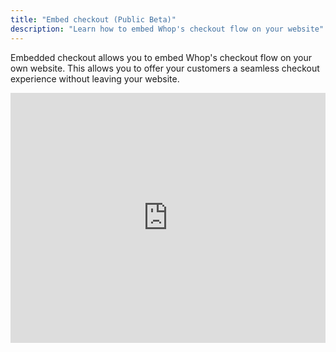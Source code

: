 ```yaml
---
title: "Embed checkout (Public Beta)"
description: "Learn how to embed Whop's checkout flow on your website"
---
```


Embedded checkout allows you to embed Whop's checkout flow on your own website. This allows you to offer your customers a seamless checkout experience without leaving your website.

<iframe width="100%" height="400" src="https://www.youtube.com/embed/0hGnAzwxd4g?si=0LDncN3P_MKfrsvD&rel=0" title="YouTube video player" frameborder="0" allow="accelerometer; autoplay; clipboard-write; encrypted-media; gyroscope; picture-in-picture; web-share" referrerpolicy="strict-origin-when-cross-origin" allowfullscreen />

## What you need to get started

### Step 1: Install the package

```bash
npm install @whop/react
```

### Step 2: Add the checkout element

```tsx
import { WhopCheckoutEmbed } from "@whop/react/checkout";

export default function Home() {
  return <WhopCheckoutEmbed planId="plan_XXXXXXXXX" />;
}
```

This component will now mount an iframe with the Whop checkout embed. Once the checkout is complete, the user will be redirected to the redirect url you specified in the settings on Whop.

You can configure the redirect url in your [whop's settings](https://whop.com/dashboard/whops/) or in your [company's settings](https://whop.com/dashboard/settings/checkout/) on the dashboard. If both are specified, the redirect url specified in the whop's settings will take precedence.

### Available controls

To get access to the controls of the checkout embed, you can use the `ref` prop.

```tsx
const ref = useCheckoutEmbedControls();

return <WhopCheckoutEmbed ref={ref} planId="plan_XXXXXXXXX" />;
```

#### **`submit`**

To submit checkout programmatically, you can use the `submit` method on the checkout element.

```tsx
ref.current?.submit();
```

#### **`getEmail`**

To get the email of the user who is checking out, you can use the `getEmail` method on the checkout element.

```tsx
const email = await ref.current?.getEmail();
console.log(email);
```

#### **`setEmail`**

To set the email of the user who is checking out, you can use the `setEmail` method on the checkout element.

```tsx
try {
  await ref.current?.setEmail("example@domain.com");
} catch (error) {
  console.error(error);
}
```

### Available properties

#### **`planId`**

**Required** - The plan id you want to checkout.

#### **`theme`**

**Optional** - The theme you want to use for the checkout.

Possible values are `light`, `dark` or `system`.

#### **`sessionId`**

**Optional** - The session id to use for the checkout.

This can be used to attach metadata to a checkout by first creating a session through the API and then passing the session id to the checkout element.

#### **`hidePrice`**

**Optional** - Turn on to hide the price in the embedded checkout form.

Defaults to `false`

#### **`hideTermsAndConditions`**

**Optional** - Set to `true` to hide the terms and conditions in the embedded checkout form.

Defaults to `false`

#### **`skipRedirect`**

**Optional** - Set to `true` to skip the final redirect and keep the top frame loaded.

Defaults to `false`

#### **`onComplete`**

**Optional** - A callback function that will be called when the checkout is complete.

<Note>This option will set `skipRedirect` to `true`</Note>

```tsx
<WhopCheckoutEmbed
  onComplete={(planId, receiptId) => {
    console.log(planId, receiptId);
  }}
  planId="plan_XXXXXXXXX"
/>
```

#### **`utm`**

**Optional** - The UTM parameters to add to the checkout URL.

**Note** - The keys must start with `utm_`

```tsx
<WhopCheckoutEmbed
  planId="plan_XXXXXXXXX"
  utm={{ utm_campaign: "ad_XXXXXXX" }}
/>
```

#### **`fallback`**

**Optional** - The fallback content to show while the checkout is loading.

```tsx
<WhopCheckoutEmbed fallback={<>loading...</>} planId="plan_XXXXXXXXX" />
```

#### **`prefill`**

**Optional** - The prefill options to apply to the checkout embed.

Used to prefill the email in the embedded checkout form.
This setting can be helpful when integrating the embed into a funnel that collects the email prior to payment already.

```tsx
<WhopCheckoutEmbed
  prefill={{ email: "example@domain.com" }}
  planId="plan_XXXXXXXXX"
/>
```

#### **`hideEmail`**

**Optional** - Set to `true` to hide the email input in the embedded checkout form. Make sure to display the users email in the parent page when setting this attribute.

Defaults to `false`

<Note>
  Use this in conjunction with the `prefill` attribute or the `setEmail` method
  to control the email input.
</Note>

```tsx
<WhopCheckoutEmbed hideEmail planId="plan_XXXXXXXXX" />
```

#### **`disableEmail`**

**Optional** - Set to `true` to disable the email input in the embedded checkout form.

Defaults to `false`

<Note>
  Use this in conjunction with the `prefill` attribute or the `setEmail` method
  to control the email input.
</Note>

```tsx
<WhopCheckoutEmbed disableEmail planId="plan_XXXXXXXXX" />
```

### Full example

```tsx
import { WhopCheckoutEmbed } from "@whop/react/checkout";

export default function Home() {
  return (
    <WhopCheckoutEmbed
      fallback={<>loading...</>}
      planId="plan_XXXXXXXXX"
      theme="light"
      hidePrice={false}
      sessionId="ch_XXXXXXXXX"
    />
  );
}
```

## Other websites

### Step 1: Add the script tag

To embed checkout, you need to add the following script tag into the `<head>` of your page:

```md
<script
  async
  defer
  src="https://js.whop.com/static/checkout/loader.js"
></script>
```

### Step 2: Add the checkout element

To create a checkout element, you need to include the following attribute on an element in your page:

```md
<div data-whop-checkout-plan-id="plan_XXXXXXXXX"></div>
```

This will now mount an iframe inside of the element with the plan id you provided. Once the checkout is complete, the user will be redirected to the redirect url you specified in the settings on Whop.

You can configure the redirect url in your [whop's settings](https://whop.com/dashboard/whops/) or in your [company's settings](https://whop.com/dashboard/settings/checkout/) on the dashboard. If both are specified, the redirect url specified in the whop's settings will take precedence.

### Available methods

First, attach an `id` to the checkout container:

```md
<div id="whop-embedded-checkout" data-whop-checkout-plan-id="plan_XXXXXXXXX"></div>
```

#### **`submit`**

To submit checkout programmatically, you can use the `submit` method on the checkout element.

```js
wco.submit("whop-embedded-checkout");
```

#### **`getEmail`**

To get the email of the user who is checking out, you can use the `getEmail` method on the checkout element.

```js
const email = await wco.getEmail("whop-embedded-checkout");
console.log(email);
```

#### **`setEmail`**

To set the email of the user who is checking out, you can use the `setEmail` method on the checkout element.

```js
wco.setEmail("whop-embedded-checkout", "example@domain.com");
```

### Available attributes

#### **`data-whop-checkout-plan-id`**

**Required** - The plan id you want to checkout.

> To get your plan id, you need to first create a plan in the **Manage Pricing** section on your whop page.

#### **`data-whop-checkout-theme`**

**Optional** - The theme you want to use for the checkout.

Possible values are `light`, `dark` or `system`.

```md
<div data-whop-checkout-theme="light" data-whop-checkout-plan-id="plan_XXXXXXXXX"></div>
```

#### **`data-whop-checkout-theme-accent-color`**

**Optional** - The accent color to apply to the checkout embed

Possible values are

- `tomato`
- `red`
- `ruby`
- `crimson`
- `pink`
- `plum`
- `purple`
- `violet`
- `iris`
- `cyan`
- `teal`
- `jade`
- `green`
- `grass`
- `brown`
- `blue`
- `orange`
- `indigo`
- `sky`
- `mint`
- `yellow`
- `amber`
- `lime`
- `lemon`
- `magenta`
- `gold`
- `bronze`
- `gray`

```md
<div data-whop-checkout-theme-accent-color="green" data-whop-checkout-plan-id="plan_XXXXXXXXX"></div>
```

#### **`data-whop-checkout-session`**

**Optional** - The session id to use for the checkout.

This can be used to attach metadata to a checkout by first creating a session through the API and then passing the session id to the checkout element.

```md
<div data-whop-checkout-session="ch_XXXXXXXXX" data-whop-checkout-plan-id="plan_XXXXXXXXX"></div>
```

#### **`data-whop-checkout-hide-price`**

**Optional** - Set to `true` to hide the price in the embedded checkout form.

Defaults to `false`

```md
<div data-whop-checkout-hide-price="true" data-whop-checkout-plan-id="plan_XXXXXXXXX"></div>
```

#### **`data-whop-checkout-hide-submit-button`**

**Optional** - Set to `true` to hide the submit button in the embedded checkout form.

Defaults to `false`

<Note>
  When using this Option, you will need to [programmatically submit](#submit)
  the checkout form.
</Note>

```md
<div data-whop-checkout-hide-submit-button="true" data-whop-checkout-plan-id="plan_XXXXXXXXX"></div>
```

#### **`data-whop-checkout-hide-tos`**

**Optional** - Set to `true` to hide the terms and conditions in the embedded checkout form.

Defaults to `false`

```md
<div data-whop-checkout-hide-tos="true" data-whop-checkout-plan-id="plan_XXXXXXXXX"></div>
```

#### **`data-whop-checkout-skip-redirect`**

**Optional** - Set to `true` to skip the final redirect and keep the top frame loaded.

Defaults to `false`

```md
<div data-whop-checkout-skip-redirect="true" data-whop-checkout-plan-id="plan_XXXXXXXXX"></div>
```

#### **`data-whop-checkout-on-complete`**

**Optional** - The callback to call when the checkout succeeds

<Note>This option will set `data-whop-checkout-skip-redirect` to `true`</Note>

```html
<script>
  window.onCheckoutComplete = (planId, receiptId) => {
    console.log(planId, receiptId);
  };
</script>

<div
  data-whop-checkout-on-complete="onCheckoutComplete"
  data-whop-checkout-plan-id="plan_XXXXXXXXX"
></div>
```

#### **`data-whop-checkout-on-state-change`**

**Optional** - The callback to call when state of the checkout changes

This can be used when programmatically controlling the submit of the checkout embed.

```html
<script>
  window.onCheckoutStateChange = (state) => {
    console.log(state);
  };
</script>

<div
  data-whop-checkout-on-state-change="onCheckoutStateChange"
  data-whop-checkout-plan-id="plan_XXXXXXXXX"
></div>
```

#### **`data-whop-checkout-skip-utm`**

By default any utm params from the main page will be forwarded to the checkout embed.

**Optional** - Set to `true` to prevent the automatic forwarding of utm parameters

Defaults to `false`

#### **`data-whop-checkout-prefill-email`**

Used to prefill the email in the embedded checkout form. This setting can be helpful when integrating the embed into a funnel that collects the email prior to payment already.

```md
<div data-whop-checkout-prefill-email="example@domain.com" data-whop-checkout-plan-id="plan_XXXXXXXXX"></div>
```

#### **`data-whop-checkout-hide-email`**

**Optional** - Set to `true` to hide the email input in the embedded checkout form. Make sure to display the users email in the parent page when setting this attribute.

Defaults to `false`

<Note>
  Use this in conjunction with the `data-whop-checkout-prefill-email` attribute
  or the `setEmail` method to control the email input.
</Note>

```md
<div data-whop-checkout-hide-email="true" data-whop-checkout-plan-id="plan_XXXXXXXXX"></div>
```

#### **`data-whop-checkout-disable-email`**

**Optional** - Set to `true` to disable the email input in the embedded checkout form.

Defaults to `false`

<Note>
  Use this in conjunction with the `data-whop-checkout-prefill-email` attribute
  or the `setEmail` method to control the email input.
</Note>

```md
<div data-whop-checkout-disable-email="true" data-whop-checkout-plan-id="plan_XXXXXXXXX"></div>
```

### Full example

```md
<!DOCTYPE html>
<html>
	<head>
		<meta charset="utf-8">
		<meta name="viewport" content="width=device-width">
		<script
			async
			defer
  			src="https://js.whop.com/static/checkout/loader.js"
		></script>
		<title>Whop embedded checkout example</title>
		<style>
			div {
				box-sizing: border-box;
			}
			body {
				margin: 0
			}
		</style>
	</head>
	<body>
		<div
			data-whop-checkout-plan-id="plan_XXXXXXXXX"
			data-whop-checkout-session="ch_XXXXXXXXX"
			data-whop-checkout-theme="light"
			data-whop-checkout-hide-price="false"
			style="height: fit-content; overflow: hidden; max-width: 50%;"
		></div>
	</body>
</html>
```
- **React** (for React websites)
- **Framer** (for Framer sites)
- **HTML/JavaScript** (for any website including ClickFunnels, GoHighLevel, WordPress, etc.)

## React setup

### Step 1: Install the package

```bash
npm install @whop/react
```

### Step 2: Add the checkout element

```tsx
import { WhopCheckoutEmbed } from "@whop/react/checkout";

export default function Home() {
  return <WhopCheckoutEmbed planId="plan_XXXXXXXXX" />;
}
```

Just swap out `plan_XXXXXXXXX` with your real Plan ID.

This component will now mount an iframe with the Whop checkout embed. Once the checkout is complete, the user will be redirected to the redirect url you specified in the settings on Whop.

You can configure the redirect url in your [whop's settings](https://whop.com/dashboard/whops/) or in your [company's settings](https://whop.com/dashboard/settings/checkout/) on the dashboard. If both are specified, the redirect url specified in the whop's settings will take precedence.

### Available React properties

#### **`planId`**

**Required** - The plan id you want to checkout.

#### **`theme`**

**Optional** - The theme you want to use for the checkout.

Possible values are `light`, `dark` or `system`.

#### **`sessionId`**

**Optional** - The session id to use for the checkout.

This can be used to attach metadata to a checkout by first creating a session through the API and then passing the session id to the checkout element.

#### **`hidePrice`**

**Optional** - Turn on to hide the price in the embedded checkout form.

Defaults to `false`

#### **`skipRedirect`**

**Optional** - Set to `true` to skip the final redirect and keep the top frame loaded.

Defaults to `false`

#### **`onComplete`**

**Optional** - A callback function that will be called when the checkout is complete.

<Note>
  This option will set `skipRedirect` to `true`
</Note>

```tsx
<WhopCheckoutEmbed
  onComplete={(planId, receiptId) => {
    console.log(planId, receiptId);
  }}
  planId="plan_XXXXXXXXX"
/>
```

#### **`utm`**

**Optional** - The UTM parameters to add to the checkout URL.

<Note>
  The keys must start with `utm_`
</Note>

```tsx
<WhopCheckoutEmbed
  planId="plan_XXXXXXXXX"
  utm={{ utm_campaign: "ad_XXXXXXX" }}
/>
```

#### **`fallback`**

**Optional** - The fallback content to show while the checkout is loading.

```tsx
<WhopCheckoutEmbed fallback={<>loading...</>} planId="plan_XXXXXXXXX" />
```

#### **`prefill`**

**Optional** - The prefill options to apply to the checkout embed.

Used to prefill the email in the embedded checkout form.
This setting can be helpful when integrating the embed into a funnel that collects the email prior to payment already.

```tsx
<WhopCheckoutEmbed
  prefill={{ email: "example@domain.com" }}
  planId="plan_XXXXXXXXX"
/>
```

### Full React example

```tsx
import { WhopCheckoutEmbed } from "@whop/react/checkout";

export default function Home() {
  return (
    <WhopCheckoutEmbed
      fallback={<>loading...</>}
      planId="plan_XXXXXXXXX"
      theme="light"
      hidePrice={false}
      sessionId="ch_XXXXXXXXX"
    />
  );
}
```

## Framer setup

To embed Whop checkout in a Framer project, you can utilize Framer Code components with the Whop React SDK.

### Step 1: Create a new Framer Code component

Navigate to the **Assets** tab in your framer project, click the **\+** button next to **Code** and select **New Code File**.

### Step 2: Add the checkout embed code component

<Note>
  You do not have to install the package explicitly. Framer will automatically detect and install the package for you.
</Note>

Paste the following code into the editor:

```tsx
import {
  WhopFramerCheckoutEmbed,
  propertyControls,
} from "@whop/framer/checkout";
import { addPropertyControls } from "framer";

/**
 * @framerSupportedLayoutWidth auto
 * @framerSupportedLayoutHeight auto
 */
export default function WhopCheckoutEmbed(props) {
  return <WhopFramerCheckoutEmbed {...props} />;
}

addPropertyControls(WhopCheckoutEmbed, propertyControls);
```

You can now use the checkout embed component in your project and configure it through the framer interface.

## HTML/JavaScript setup

This method works with any website - ClickFunnels, WordPress, GoHighLevel, or your own custom site.

### Step 1: Add the script tag

To embed checkout, you need to add the following script tag into the `<head>` of your page:

```md
<script
  async
  defer
  src="https://js.whop.com/static/checkout/loader.js"
></script>
```

### Step 2: Add the checkout element

To create a checkout element, you need to include the following attribute on an element in your page:

```md
<div data-whop-checkout-plan-id="plan_XXXXXXXXX"></div>
```

This will now mount an iframe inside of the element with the plan id you provided. Once the checkout is complete, the user will be redirected to the redirect url you specified in the settings on Whop.

You can configure the redirect url in your [whop's settings](https://whop.com/dashboard/whops/) or in your [company's settings](https://whop.com/dashboard/settings/checkout/) on the dashboard. If both are specified, the redirect url specified in the whop's settings will take precedence.

### Available HTML attributes

#### **`data-whop-checkout-plan-id`**

**Required** - The plan id you want to checkout.

<Tip>
  To get your plan id, you need to first create a plan in the Manage Pricing section on your whop page.
</Tip>

#### **`data-whop-checkout-theme`**

**Optional** - The theme you want to use for the checkout.

Possible values are `light`, `dark` or `system`.

```md
<div data-whop-checkout-theme="light" data-whop-checkout-plan-id="plan_XXXXXXXXX"></div>
```

#### **`data-whop-checkout-theme-accent-color`**

**Optional** - The accent color to apply to the checkout embed

Possible values are

- `tomato`
- `red`
- `ruby`
- `crimson`
- `pink`
- `plum`
- `purple`
- `violet`
- `iris`
- `cyan`
- `teal`
- `jade`
- `green`
- `grass`
- `brown`
- `blue`
- `orange`
- `indigo`
- `sky`
- `mint`
- `yellow`
- `amber`
- `lime`
- `lemon`
- `magenta`
- `gold`
- `bronze`
- `gray`

```md
<div data-whop-checkout-theme-accent-color="green" data-whop-checkout-plan-id="plan_XXXXXXXXX"></div>
```

#### **`data-whop-checkout-session`**

**Optional** - The session id to use for the checkout.

This can be used to attach metadata to a checkout by first creating a session through the API and then passing the session id to the checkout element.

```md
<div data-whop-checkout-session="ch_XXXXXXXXX" data-whop-checkout-plan-id="plan_XXXXXXXXX"></div>
```

#### **`data-whop-checkout-hide-price`**

**Optional** - Set to `true` to hide the price in the embedded checkout form.

Defaults to `false`

```md
<div data-whop-checkout-hide-price="true" data-whop-checkout-plan-id="plan_XXXXXXXXX"></div>
```

#### **`data-whop-checkout-skip-redirect`**

**Optional** - Set to `true` to skip the final redirect and keep the top frame loaded.

Defaults to `false`

```md
<div data-whop-checkout-skip-redirect="true" data-whop-checkout-plan-id="plan_XXXXXXXXX"></div>
```

#### **`data-whop-checkout-on-complete`**

**Optional** - The callback to call when the checkout succeeds

<Note>
  This option will set `data-whop-checkout-skip-redirect` to `true`
</Note>

```html
<script>
  window.onCheckoutComplete = (planId, receiptId) => {
    console.log(planId, receiptId);
  };
</script>

<div
  data-whop-checkout-on-complete="onCheckoutComplete"
  data-whop-checkout-plan-id="plan_XXXXXXXXX"
></div>
```

#### **`data-whop-checkout-skip-utm`**

By default any utm params from the main page will be forwarded to the checkout embed.

**Optional** - Set to `true` to prevent the automatic forwarding of utm parameters

Defaults to `false`

#### **`data-whop-checkout-prefill-email`**

Used to prefill the email in the embedded checkout form. This setting can be helpful when integrating the embed into a funnel that collects the email prior to payment already.

```md
<div data-whop-checkout-prefill-email="example@domain.com" data-whop-checkout-plan-id="plan_XXXXXXXXX"></div>
```

### Full HTML example

```md
<!DOCTYPE html>
<html>
	<head>
		<meta charset="utf-8">
		<meta name="viewport" content="width=device-width">
		<script
			async
			defer
  			src="https://js.whop.com/static/checkout/loader.js"
		></script>
		<title>Whop embedded checkout example</title>
		<style>
			div {
				box-sizing: border-box;
			}
			body {
				margin: 0
			}
		</style>
	</head>
	<body>
		<div
			data-whop-checkout-plan-id="plan_XXXXXXXXX"
			data-whop-checkout-session="ch_XXXXXXXXX"
			data-whop-checkout-theme="light"
			data-whop-checkout-hide-price="false"
			style="height: fit-content; overflow: hidden; max-width: 50%;"
		></div>
	</body>
</html>
```

## FAQs

<AccordionGroup>
  <Accordion title="Why is my checkout not loading?">
    Make sure you've correctly replaced `plan_XXXXXXXXX` or `PLAN_ID_HERE` in the code snippets with your actual Plan ID from the Whop dashboard. Also verify that the script tag is properly loaded in the `<head>` section if using HTML/JS.
  </Accordion>
  <Accordion title="Where do I find my Plan ID?">
    Go to your **Dashboard** \> **Checkout links** \> Click the **three dots (⋮)** on your pricing option \> Hover over **Details** \> Click the ID (starts with `plan_`) to copy it.
  </Accordion>
  <Accordion title="Can I embed multiple checkouts on the same page?">
    Yes, you can add multiple checkout embeds with different Plan IDs. Each embed operates independently.
  </Accordion>
  <Accordion title="How do I change the checkout theme?">
    For React: add `theme="dark"` or `theme="light"` as a property. For HTML: add `data-whop-checkout-theme="dark"` to your div element.
  </Accordion>
  <Accordion title="Can I hide the price in the embedded checkout?">
    Yes, add `hidePrice={true}` in React or `data-whop-checkout-hide-price="true"` in HTML to hide the price display.
  </Accordion>
  <Accordion title="What happens after a customer completes checkout?">
    By default, customers are redirected to your whop. You can customize this by setting a custom redirect URL or skipping the redirect entirely.
  </Accordion>
  <Accordion title="How do I prevent the redirect after checkout?">
    Use `skipRedirect={true}` in React or `data-whop-checkout-skip-redirect="true"` in HTML to keep users on the same page.
  </Accordion>
  <Accordion title="Is the embedded checkout mobile-responsive?">
    Yes, the checkout automatically adapts to different screen sizes and devices.
  </Accordion>
  <Accordion title="Can I customize the checkout's appearance with CSS?">
    You can style the wrapper using the `.whop-checkout-wrapper iframe` CSS class, but the checkout content itself cannot be modified for security reasons.
  </Accordion>
  <Accordion title="Can I pre-fill customer information?">
    Yes, use `prefill={{ email: "customer@example.com" }}` in React or `data-whop-checkout-prefill-email="customer@example.com"` in HTML.
  </Accordion>
</AccordionGroup>
